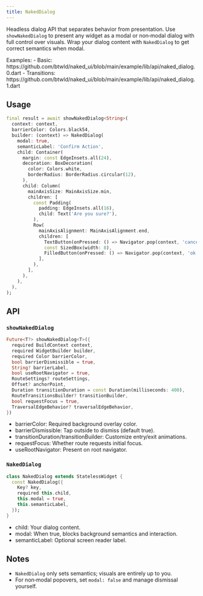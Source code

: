 ```yaml
---
title: NakedDialog
---
```


Headless dialog API that separates behavior from presentation. Use `showNakedDialog` to present any widget as a modal or non‑modal dialog with full control over visuals. Wrap your dialog content with `NakedDialog` to get correct semantics when modal.

<Info>
  Examples: 
  - Basic: https://github.com/btwld/naked_ui/blob/main/example/lib/api/naked_dialog.0.dart
  - Transitions: https://github.com/btwld/naked_ui/blob/main/example/lib/api/naked_dialog.1.dart
</Info>

## Usage

```dart
final result = await showNakedDialog<String>(
  context: context,
  barrierColor: Colors.black54,
  builder: (context) => NakedDialog(
    modal: true,
    semanticLabel: 'Confirm Action',
    child: Container(
      margin: const EdgeInsets.all(24),
      decoration: BoxDecoration(
        color: Colors.white,
        borderRadius: BorderRadius.circular(12),
      ),
      child: Column(
        mainAxisSize: MainAxisSize.min,
        children: [
          const Padding(
            padding: EdgeInsets.all(16),
            child: Text('Are you sure?'),
          ),
          Row(
            mainAxisAlignment: MainAxisAlignment.end,
            children: [
              TextButton(onPressed: () => Navigator.pop(context, 'cancel'), child: const Text('Cancel')),
              const SizedBox(width: 8),
              FilledButton(onPressed: () => Navigator.pop(context, 'ok'), child: const Text('OK')),
            ],
          ),
        ],
      ),
    ),
  ),
);
```

## API

### `showNakedDialog`

```dart
Future<T?> showNakedDialog<T>({
  required BuildContext context,
  required WidgetBuilder builder,
  required Color barrierColor,
  bool barrierDismissible = true,
  String? barrierLabel,
  bool useRootNavigator = true,
  RouteSettings? routeSettings,
  Offset? anchorPoint,
  Duration transitionDuration = const Duration(milliseconds: 400),
  RouteTransitionsBuilder? transitionBuilder,
  bool requestFocus = true,
  TraversalEdgeBehavior? traversalEdgeBehavior,
})
```

- barrierColor: Required background overlay color.
- barrierDismissible: Tap outside to dismiss (default true).
- transitionDuration/transitionBuilder: Customize entry/exit animations.
- requestFocus: Whether route requests initial focus.
- useRootNavigator: Present on root navigator.

### `NakedDialog`

```dart
class NakedDialog extends StatelessWidget {
  const NakedDialog({
    Key? key,
    required this.child,
    this.modal = true,
    this.semanticLabel,
  });
}
```

- child: Your dialog content.
- modal: When true, blocks background semantics and interaction.
- semanticLabel: Optional screen reader label.

## Notes

- `NakedDialog` only sets semantics; visuals are entirely up to you.
- For non‑modal popovers, set `modal: false` and manage dismissal yourself.

